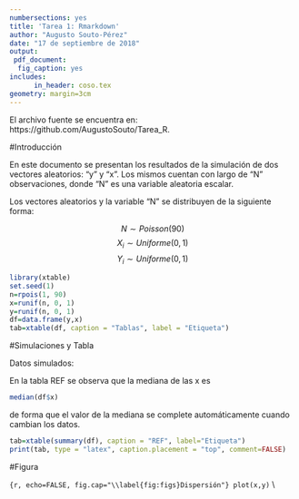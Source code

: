 ```yaml
---
numbersections: yes
title: 'Tarea 1: Rmarkdown'
author: "Augusto Souto-Pérez"
date: "17 de septiembre de 2018"
output: 
 pdf_document:
  fig_caption: yes
includes:  
      in_header: coso.tex
geometry: margin=3cm
---
```


El archivo fuente se encuentra en: https://github.com/AugustoSouto/Tarea_R.

#Introducción

En este documento se presentan los resultados de la simulación de dos vectores aleatorios: "y" y "x". Los mismos cuentan con largo de "N" observaciones, donde "N" es una variable aleatoria escalar.

Los vectores aleatorios y la variable "N" se distribuyen de la siguiente forma:

$$N \sim Poisson(90)$$ 
$$X_{i} \sim Uniforme(0,1)$$ 
$$Y_{i} \sim Uniforme(0,1)$$ 

```r
library(xtable)
set.seed(1)
n=rpois(1, 90)
x=runif(n, 0, 1)
y=runif(n, 0, 1)
df=data.frame(y,x)
tab=xtable(df, caption = "Tablas", label = "Etiqueta")
```

#Simulaciones y Tabla

Datos simulados:

En la tabla REF se observa que la mediana de las x es 
```r
median(df$x)
```

de forma que el valor de la mediana se complete automáticamente cuando cambian
los datos.

```r
tab=xtable(summary(df), caption = "REF", label="Etiqueta")
print(tab, type = "latex", caption.placement = "top", comment=FALSE)
```

\newpage

#Figura

\vspace{0.5cm}

```{r, echo=FALSE, fig.cap="\\label{fig:figs}Dispersión"}
plot(x,y)
```
\\